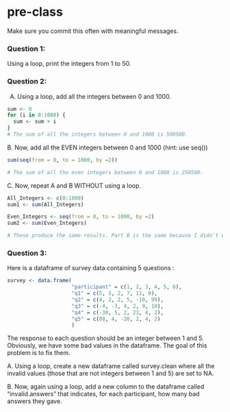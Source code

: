 # pre-class


Make sure you commit this often with meaningful messages. 




### Question 1:

Using a loop, print the integers from 1 to 50. 

### Question 2:

A.  Using a loop, add all the integers between 0 and 1000.
```r
sum <- 0
for (i in 0:1000) {
  sum <- sum + i
}
# The sum of all the integers between 0 and 1000 is 500500.
```
B. Now, add all the EVEN integers between 0 and 1000 (hint: use seq())
```r
sum(seq(from = 0, to = 1000, by =2))

# The sum of all the even integers between 0 and 1000 is 250500.
```
C. Now, repeat A and B WITHOUT using a loop.
```r
All_Integers <- c(0:1000)
sum1 <- sum(All_Integers)

Even_Integers <- seq(from = 0, to = 1000, by =2)
sum2 <- sum(Even_Integers)

# These produce the same results. Part B is the same because I didn't use a loop the first time.
```
### Question 3:

Here is a dataframe of survey data containing 5 questions :

```r
survey <- data.frame(
                     "participant" = c(1, 2, 3, 4, 5, 6),
                     "q1" = c(5, 3, 2, 7, 11, 0),
                     "q2" = c(4, 2, 2, 5, -10, 99),
                     "q3" = c(-4, -3, 4, 2, 9, 10),
                     "q4" = c(-30, 5, 2, 23, 4, 2),
                     "q5" = c(88, 4, -20, 2, 4, 2)
                     )
```
The response to each question should be an integer between 1 and 5. Obviously, we have some bad values in the dataframe. The goal of this problem is to fix them.

A. Using a loop, create a new dataframe called survey.clean where all the invalid values (those that are not integers between 1 and 5) are set to NA.

B. Now, again using a loop, add a new column to the dataframe called “invalid.answers” that indicates, for each participant, how many bad answers they gave.
